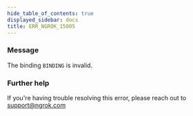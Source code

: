 ```yaml
---
hide_table_of_contents: true
displayed_sidebar: docs
title: ERR_NGROK_15005
---
```


### Message

The binding `BINDING` is invalid.

<ErrorDetails />

### Further help

If you're having trouble resolving this error, please reach out to [support@ngrok.com](mailto:support@ngrok.com?subject=Help%20with%20ERR_NGROK_15005)
